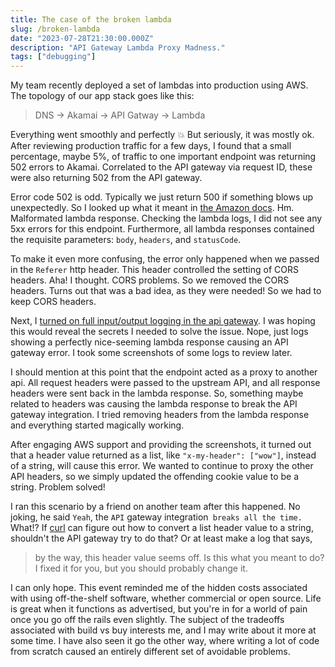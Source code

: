 ```yaml
---
title: The case of the broken lambda
slug: /broken-lambda
date: "2023-07-28T21:30:00.000Z"
description: "API Gateway Lambda Proxy Madness."
tags: ["debugging"]
---
```


My team recently deployed a set of lambdas into production using AWS. The topology of our app stack goes like this:

> DNS -> Akamai -> API Gatway -> Lambda

Everything went smoothly and perfectly :boom: But seriously, it was mostly ok. After reviewing production traffic for a few days, I found that a small percentage, maybe 5%, of traffic to one important endpoint was returning 502 errors to Akamai. Correlated to the API gateway via request ID, these were also returning 502 from the API gateway.

Error code 502 is odd. Typically we just return 500 if something blows up unexpectedly. So I looked up what it meant in [the Amazon docs](https://docs.aws.amazon.com/apigateway/latest/developerguide/set-up-lambda-proxy-integrations.html#api-gateway-simple-proxy-for-lambda-output-format). Hm. Malformated lambda response. Checking the lambda logs, I did not see any 5xx errors for this endpoint. Furthermore, all lambda responses contained the requisite parameters: `body`, `headers`, and `statusCode`.

To make it even more confusing, the error only happened when we passed in the `Referer` http header. This header controlled the setting of CORS headers. Aha! I thought. CORS problems. So we removed the CORS headers. Turns out that was a bad idea, as they were needed! So we had to keep CORS headers. 

Next, I [turned on full input/output logging in the api gateway](https://docs.aws.amazon.com/apigateway/latest/developerguide/view-cloudwatch-log-events-in-cloudwatch-console.html). I was hoping this would reveal the secrets I needed to solve the issue. Nope, just logs showing a perfectly nice-seeming lambda response causing an API gateway error. I took some screenshots of some logs to review later.

I should mention at this point that the endpoint acted as a proxy to another api. All request headers were passed to the upstream API, and all response headers were sent back in the lambda response. So, something maybe related to headers was causing the lambda response to break the API gateway integration. I tried removing headers from the lambda response and everything started magically working.

After engaging AWS support and providing the screenshots, it turned out that a header value returned as a list, like `"x-my-header": ["wow"]`, instead of a string, will cause this error. We wanted to continue to proxy the other API headers, so we simply updated the offending cookie value to be a string. Problem solved!

I ran this scenario by a friend on another team after this happened. No joking, he said `Yeah`, the `API` gateway integration` breaks all the time.` What!? If [curl](https://curl.se/docs/manpage.html) can figure out how to convert a list header value to a string, shouldn't the API gateway try to do that? Or at least make a log that says, 
> by the way, this header value seems off. Is this what you meant to do? I fixed it for you, but you should probably change it.

I can only hope. This event reminded me of the hidden costs associated with using off-the-shelf software, whether commercial or open source. Life is great when it functions as advertised, but you're in for a world of pain once you go off the rails even slightly. The subject of the tradeoffs associated with build vs buy interests me, and I may write about it more at some time. I have also seen it go the other way, where writing a lot of code from scratch caused an entirely different set of avoidable problems.
